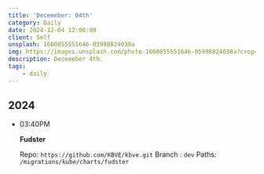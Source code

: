 ```yaml
---
title: 'Decemeber: 04th'
category: Daily
date: 2024-12-04 12:00:00
client: Self
unsplash: 1660855551646-05998824038a
img: https://images.unsplash.com/photo-1660855551646-05998824038a?crop=entropy&cs=srgb&fm=jpg&ixid=MnwzNjM5Nzd8MHwxfHJhbmRvbXx8fHx8fHx8fDE2ODE3NDg2ODY&ixlib=rb-4.0.3&q=85
description: Decemeber 4th.
tags:
    - daily
---
```



## 2024

-   03:40PM

    **Fudster**

    Repo: `https://github.com/KBVE/kbve.git`
    Branch : `dev`
    Paths: `/migrations/kube/charts/fudster`